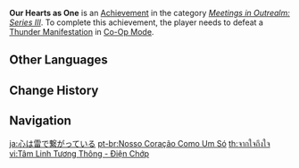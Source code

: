 {{Achievement Infobox
|id           = 86022
|order id     = 9021
|category     = Meetings in Outrealm: Series III
|description  = Defeat a [[Thunder Manifestation]] in Co-Op Mode.
|requirements = 
|primogems    = 10
|tracking     = 
|topic        = Thunder Manifestation;Co-Op Mode
|hidden       = 
|type         = 
}}
'''Our Hearts as One''' is an [[Achievement]] in the category ''[[Meetings in Outrealm: Series III]]''. To complete this achievement, the player needs to defeat a [[Thunder Manifestation]] in [[Co-Op Mode]].
<!--
==Gameplay Notes==

==Trivia==

==Video Guides==
{{EVT
|video1   = 
|caption1 = 
}}
-->
==Other Languages==
{{Other Languages
|en      = Our Hearts as One
|zhs     = 心有灵犀一电通
|zhs_rm  = Xīnyǒulíngxī Yī Diàn Tōng
|zht     = 心有靈犀一電通
|zht_rm  = Xīnyǒulíngxī Yī Diàn Tōng
|zh_tl   = 
|ja      = 心は雷で繋がっている
|ja_rm   = Kokoro wa Kaminari de Tsunagatte Iru
|ja_tl   = Hearts Are Connected by the Lightning
|ko      = 통하는 마음一전뇌
|ko_rm   = Tonghaneun Maeum - Jeonnoe
|ko_tl   = Transmitting Heart - Thunderbolts
|es      = Truenos que laten al unísono
|es_tl   = Thunderclaps that Beat in Unison
|fr      = Nos cœurs à l'unisson
|fr_tl   = Our Hearts in Unison
|ru      = Все за одного
|ru_tl   = All For One
|th      = จากใจถึงใจ
|th_rm   = 
|th_tl   = 
|vi      = Tâm Linh Tương Thông - Điện Chớp
|vi_tl   = 
|de      = An einem Strang ziehen
|de_tl   = To Pull Together
|id      = Dari Hati ke Hati
|id_tl   = From Heart to Heart
|pt      = Nosso Coração Como Um Só
|pt_tl   = 
|tr      = Kalplerimiz Bir
|tr_tl   = 
|it      = I nostri cuori sono una cosa sola
|it_tl   = 
}}

==Change History==
{{Change History|3.0}}
<!--
==References==
{{Reflist}}
-->
==Navigation==
{{Achievement Navbox}}

[[ja:心は雷で繋がっている]]
[[pt-br:Nosso Coração Como Um Só]]
[[th:จากใจถึงใจ]]
[[vi:Tâm Linh Tương Thông - Điện Chớp]]